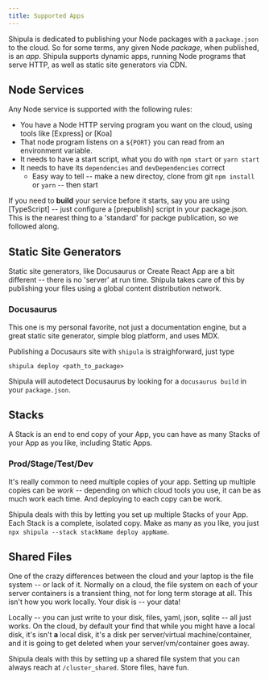 ```yaml
---
title: Supported Apps
---
```


Shipula is dedicated to publishing your Node packages with a `package.json` to the cloud.
So for some terms, any given Node _package_, when published, is an _app_.
Shipula supports dynamic apps, running Node programs that serve HTTP, as well as static site generators via CDN.

## Node Services

Any Node service is supported with the following rules:

- You have a Node HTTP serving program you want on the cloud, using tools like [Express] or [Koa]
- That node program listens on a `${PORT}` you can read from an environment variable.
- It needs to have a start script, what you do with `npm start` or `yarn start`
- It needs to have its `dependencies` and `devDependencies` correct
  - Easy way to tell -- make a new directoy, clone from git `npm install` or `yarn` -- then start

If you need to **build** your service before it starts, say you are using [TypeScript] -- just configure a [prepublish] script in your package.json.
This is the nearest thing to a 'standard' for packge publication, so we followed along.

## Static Site Generators

Static site generators, like Docusaurus or Create React App are a bit different -- there is no 'server' at run time.
Shipula takes care of this by publishing your files using a global content distribution network.

### Docusaurus

This one is my personal favorite, not just a documentation engine, but a great static site generator, simple blog platform, and uses MDX.

Publishing a Docusaurs site with `shipula` is straighforward, just type

```shell
shipula deploy <path_to_package>
```

Shipula will autodetect Docusaurus by looking for a `docusaurus build` in your `package.json`.

## Stacks

A Stack is an end to end copy of your App, you can have as many Stacks of your App as you like, including Static Apps.

### Prod/Stage/Test/Dev

It's really common to need multiple copies of your app. Setting up multiple copies can be _work_ -- depending on which cloud tools you use, it can be as much work each time. And deploying to each copy can be work.

Shipula deals with this by letting you set up multiple Stacks of your App.
Each Stack is a complete, isolated copy.
Make as many as you like, you just `npx shipula --stack stackName deploy appName`.

## Shared Files

One of the crazy differences between the cloud and your laptop is the file system -- or lack of it.
Normally on a cloud, the file system on each of your server containers is a transient thing, not for long term storage at all.
This isn't how you work locally. Your disk is -- your data!

Locally -- you can just write to your disk, files, yaml, json, sqlite -- all just works.
On the cloud, by default your find that while you might have a local disk, it's isn't **a** local disk, it's a disk per server/virtual machine/container, and it is going to get deleted when your server/vm/container goes away.

Shipula deals with this by setting up a shared file system that you can always reach at `/cluster_shared`.
Store files, have fun.
